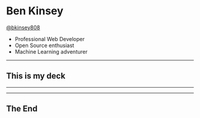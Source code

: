 
# Ben Kinsey
[@bkinsey808](http://twitter.com/bkinsey808)

* Professional Web Developer
* Open Source enthusiast
* Machine Learning adventurer

---

## This is my deck

---

<App />

---

## The End